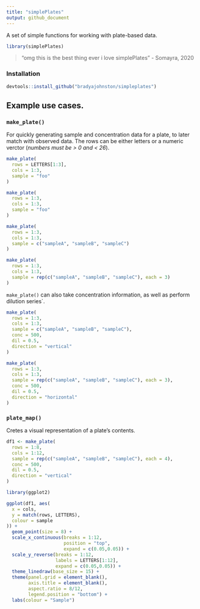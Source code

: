 ```yaml
---
title: "simplePlates"
output: github_document
---
```


A set of simple functions for working with plate-based data.
```r
library(simplePlates)
```
>"omg this is the best thing ever i love simplePlates" - Somayra, 2020

### Installation
```r
devtools::install_github("bradyajohnston/simpleplates")
```

## Example use cases.

### `make_plate()`

For quickly generating sample and concentration data for a plate, to later 
match with observed data. The rows can be either letters or a numeric verctor (_numbers must be > 0 and < 26_).
```r
make_plate(
  rows = LETTERS[1:3], 
  cols = 1:3, 
  sample = "foo"
)

make_plate(
  rows = 1:3, 
  cols = 1:3, 
  sample = "foo"
)

make_plate(
  rows = 1:3, 
  cols = 1:3, 
  sample = c("sampleA", "sampleB", "sampleC")
)

make_plate(
  rows = 1:3, 
  cols = 1:3, 
  sample = rep(c("sampleA", "sampleB", "sampleC"), each = 3)
)
```

`make_plate()` can also take concentration information, as well as perform dilution series`.

```r
make_plate(
  rows = 1:3, 
  cols = 1:3, 
  sample = c("sampleA", "sampleB", "sampleC"), 
  conc = 500, 
  dil = 0.5, 
  direction = "vertical"
)

make_plate(
  rows = 1:3, 
  cols = 1:3, 
  sample = rep(c("sampleA", "sampleB", "sampleC"), each = 3),
  conc = 500, 
  dil = 0.5, 
  direction = "horizontal"
)

```

### `plate_map()`

Cretes a visual representation of a plate's contents.
```r
df1 <- make_plate(
  rows = 1:8,
  cols = 1:12,
  sample = rep(c("sampleA", "sampleB", "sampleC"), each = 4),
  conc = 500,
  dil = 0.5,
  direction = "vertical"
)

library(ggplot2)

ggplot(df1, aes(
  x = cols,
  y = match(rows, LETTERS),
  colour = sample
)) +
  geom_point(size = 8) +
  scale_x_continuous(breaks = 1:12, 
                     position = "top", 
                     expand = c(0.05,0.05)) +
  scale_y_reverse(breaks = 1:12, 
                  labels = LETTERS[1:12],
                  expand = c(0.05,0.05)) +
  theme_linedraw(base_size = 15) +
  theme(panel.grid = element_blank(),
        axis.title = element_blank(),
        aspect.ratio = 8/12, 
        legend.position = "bottom") + 
  labs(colour = "Sample")
```

